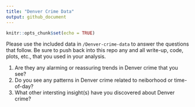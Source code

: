 ```yaml
---
title: "Denver Crime Data"
output: github_document
---
```


```r
knitr::opts_chunk$set(echo = TRUE)
```

Please use the included data in `/Denver-crime-data` to answer the questions that follow. Be sure to push back into this repo any and all write-up, code, plots, etc., that you used in your analysis. 

1. Are they any alarming or reassuring trends in Denver crime that you see?
2. Do you see any patterns in Denver crime related to neiborhood or time-of-day?
3. What other intersting insight(s) have you discovered about Denver crime?